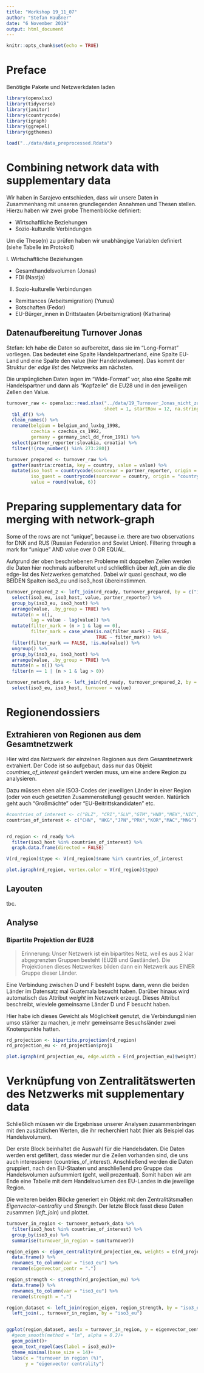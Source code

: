 ```yaml
---
title: "Workshop 19_11_07"
author: "Stefan Haußner"
date: "6 November 2019"
output: html_document
---
```


```r
knitr::opts_chunk$set(echo = TRUE)
```

# Preface

Benötigte Pakete und Netzwerkdaten laden

```r
library(openxlsx)
library(tidyverse)
library(janitor)
library(countrycode)
library(igraph)
library(ggrepel)
library(ggthemes)
```


```r
load("../data/data_preprocessed.Rdata")
```


# Combining network data with supplementary data

Wir haben in Sarajevo entschieden, dass wir unsere Daten in Zusammenhang mit unseren grundlegenden Annahmen und Thesen stellen. Hierzu haben wir zwei grobe Themenblöcke definiert:
  
  * Wirtschaftliche Beziehungen
  * Sozio-kulturelle Verbindungen


Um die These(n) zu prüfen haben wir unabhängige Variablen definiert (siehe Tabelle im Protokoll)

I. Wirtschaftliche Beziehungen

  * Gesamthandelsvolumen (Jonas)
  * FDI (Nastja)
  
II. Sozio-kulturelle Verbindungen

  * Remittances (Arbeitsmigration) (Yunus)
  * Botschaften (Fedor)
  * EU-Bürger_innen in Drittstaaten (Arbeitsmigration) (Katharina)

## Datenaufbereitung Turnover Jonas

Stefan: Ich habe die Daten so aufbereitet, dass sie im "Long-Format" vorliegen. Das bedeutet eine Spalte Handelspartnerland, eine Spalte EU-Land und eine Spalte den value (hier Handelsvolumen). Das kommt der Struktur der *edge list* des Netzwerks am nächsten.

Die urspünglichen Daten lagen im "Wide-Format" vor, also eine Spalte mit Handelspartner und dann als "Kopfzeile" die EU28 und in den jeweiligen Zellen den Value.

```r
turnover_raw <- openxlsx::read.xlsx("../data/19_Turnover_Jonas_nicht_zugeordnet_10-30.xlsx", 
                                    sheet = 1, startRow = 12, na.strings = "not available") %>% 
  tbl_df() %>% 
  clean_names() %>% 
  rename(belgium = belgium_and_luxbg_1998,
         czechia = czechia_cs_1992,
         germany = germany_incl_dd_from_1991) %>% 
  select(partner_reporter:slovakia, croatia) %>% 
  filter(!(row_number() %in% 273:280))

turnover_prepared <- turnover_raw %>% 
  gather(austria:croatia, key = country, value = value) %>% 
  mutate(iso_host = countrycode(sourcevar = partner_reporter, origin = "country.name", "iso3c"),
         iso_guest = countrycode(sourcevar = country, origin = "country.name", "iso3c"),
         value = round(value, 6))
```

# Preparing supplementary data for merging with network-graph

Some of the rows are not "unique", because i.e. there are two observations for DNK and RUS (Russian Federation and Soviet Union). Filtering through a mark for "unique" AND value over 0 OR EQUAL.

Aufgrund der oben beschriebenen Probleme mit doppelten Zeilen werden die Daten hier nochmals aufbereitet und schließlich über *left_join* an die die edge-list des Netzwerkes gematched. Dabei wir quasi geschaut, wo die BEIDEN Spalten iso3_eu und iso3_host übereinstimmen.

```r

turnover_prepared_2 <- left_join(rd_ready, turnover_prepared, by = c("iso3_eu" = "iso_guest", "iso3_host" = "iso_host")) %>% 
  select(iso3_eu, iso3_host, value, partner_reporter) %>%
  group_by(iso3_eu, iso3_host) %>% 
  arrange(value, .by_group = TRUE) %>% 
  mutate(n = n(),
         lag = value - lag(value)) %>% 
  mutate(filter_mark = (n > 1 & lag == 0),
         filter_mark = case_when(is.na(filter_mark) ~ FALSE,
                                 TRUE ~ filter_mark)) %>% 
  filter(filter_mark == FALSE, !is.na(value)) %>% 
  ungroup() %>% 
  group_by(iso3_eu, iso3_host) %>% 
  arrange(value, .by_group = TRUE) %>% 
  mutate(n = n()) %>% 
  filter(n == 1 | (n > 1 & lag > 0))

turnover_network_data <- left_join(rd_ready, turnover_prepared_2, by = c("iso3_eu", "iso3_host")) %>% 
  select(iso3_eu, iso3_host, turnover = value)

```


# Regionendossiers

## Extrahieren von Regionen aus dem Gesamtnetzwerk

Hier wird das Netzwerk der einzelnen Regionen aus dem Gesamtnetzwerk extrahiert. Der Code ist so aufgebaut, dass nur das Objekt *countries_of_interest* geändert werden muss, um eine andere Region zu analysieren.

Dazu müssen eben alle ISO3-Codes der jeweiligen Länder in einer Region (oder von euch gesetzten Zusammenstellung) gesucht werden. Natürlich geht auch "Großmächte" oder "EU-Beitrittskandidaten" etc.

```r

#countries_of_interest <- c("BLZ", "CRI","SLV","GTM","HND","MEX","NIC","PAN")
countries_of_interest <- c("CHN", "HKG","JPN","PRK","KOR","MAC","MNG")


rd_region <- rd_ready %>% 
  filter(iso3_host %in% countries_of_interest) %>% 
  graph.data.frame(directed = FALSE)

V(rd_region)$type <- V(rd_region)$name %in% countries_of_interest

plot.igraph(rd_region, vertex.color = V(rd_region)$type)
```

## Layouten

tbc.

## Analyse

### Bipartite Projektion der EU28

> Erinnerung: Unser Netzwerk ist ein bipartites Netz, weil es aus 2 klar abgegrenzten Gruppen besteht (EU28 und Gastländer). Die Projektionen dieses Netzwerkes bilden dann ein Netzwerk aus EINER Gruppe dieser Länder.

Eine Verbindung zwischen D und F besteht bspw. dann, wenn die beiden Länder im Datensatz mal Guatemala besucht haben. Darüber hinaus wird automatisch das Attribut *weight* im Netzwerk erzeugt. Dieses Attribut beschreibt, wieviele gemeinsame Länder D und F besucht haben.

Hier habe ich dieses Gewicht als Möglichkeit genutzt, die Verbindungslinien umso stärker zu machen, je mehr gemeinsame Besuchsländer zwei Knotenpunkte hatten.

```r
rd_projection <- bipartite.projection(rd_region)
rd_projection_eu <- rd_projection$proj1

plot.igraph(rd_projection_eu, edge.width = E(rd_projection_eu)$weight)

```


# Verknüpfung von Zentralitätswerten des Netzwerks mit supplementary data

Schließlich müssen wir die Ergebnisse unserer Analysen zusammenbringen mit den zusätzlichen Werten, die ihr recherchiert habt (hier als Beispiel das Handelsvolumen).

Der erste Block beinhaltet die Auswahl für die Handelsdaten. Die Daten werden erst gefiltert, dass wieder nur die Zeilen vorhanden sind, die uns auch interessieren (countries_of_interest). Anschließend werden die Daten gruppiert, nach den EU-Staaten und anschließend pro Gruppe das Handelsvolumen aufsummiert (geht, weil prozentual). Somit haben wir am Ende eine Tabelle mit dem Handelsvolumen des EU-Landes in die jeweilige Region.

Die weiteren beiden Blöcke generiert ein Objekt mit den Zentralitätsmaßen *Eigenvector-centrality* und *Strength*. Der letzte Block fasst diese Daten zusammen (*left_join*) und plottet.

```r
turnover_in_region <- turnover_network_data %>% 
  filter(iso3_host %in% countries_of_interest) %>% 
  group_by(iso3_eu) %>% 
  summarise(turnover_in_region = sum(turnover))

```

```r
region_eigen <- eigen_centrality(rd_projection_eu, weights = E(rd_projection_eu)$weight)$vector %>% 
  data.frame() %>% 
  rownames_to_column(var = "iso3_eu") %>% 
  rename(eigenvector_centr = ".")
```

```r
region_strength <- strength(rd_projection_eu) %>% 
  data.frame() %>% 
  rownames_to_column(var = "iso3_eu") %>% 
  rename(strength = ".")
```

```r
region_dataset <- left_join(region_eigen, region_strength, by = "iso3_eu") %>% 
  left_join(., turnover_in_region, by = "iso3_eu")


ggplot(region_dataset, aes(x = turnover_in_region, y = eigenvector_centr))+
  #geom_smooth(method = "lm", alpha = 0.2)+
  geom_point()+
  geom_text_repel(aes(label = iso3_eu))+
  theme_minimal(base_size = 14)+
  labs(x = "turnover in region (%)",
       y = "eigenvector centrality")
```


